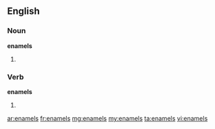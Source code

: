 ==English==

===Noun===
'''enamels'''

# {{plural of|[[enamel]]}}

===Verb===
'''enamels'''

# {{third-person singular of|[[enamel]]}}

[[ar:enamels]]
[[fr:enamels]]
[[mg:enamels]]
[[my:enamels]]
[[ta:enamels]]
[[vi:enamels]]